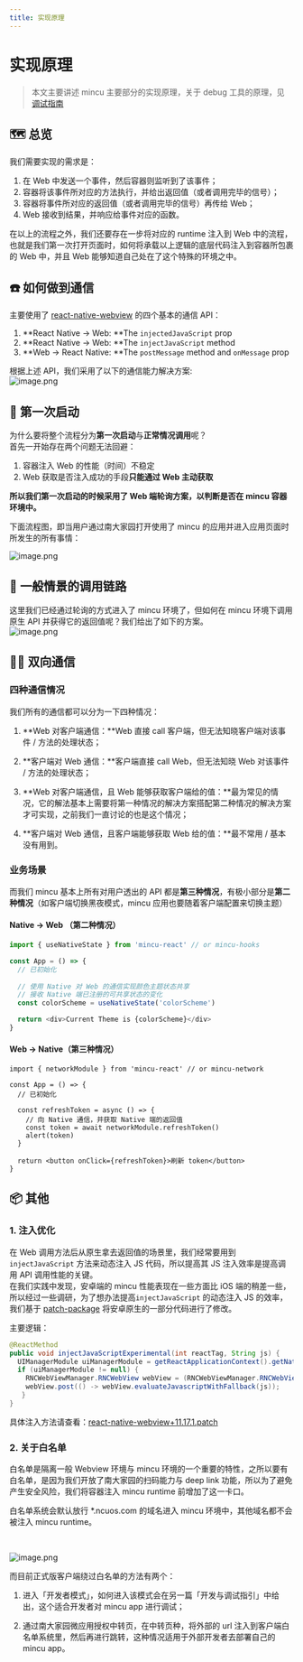 ```yaml
---
title: 实现原理
---
```


# 实现原理

> 本文主要讲述 mincu 主要部分的实现原理，关于 debug 工具的原理，见 [调试指南](/debug)

## 🗺 总览
我们需要实现的需求是：

1. 在 Web 中发送一个事件，然后容器则监听到了该事件；
2. 容器将该事件所对应的方法执行，并给出返回值（或者调用完毕的信号）；
3. 容器将事件所对应的返回值（或者调用完毕的信号）再传给 Web；
4. Web 接收到结果，并响应给事件对应的函数。


在以上的流程之外，我们还要存在一步将对应的 runtime 注入到 Web 中的流程，也就是我们第一次打开页面时，如何将承载以上逻辑的底层代码注入到容器所包裹的 Web 中，并且 Web 能够知道自己处在了这个特殊的环境之中。

## ☎️ 如何做到通信

主要使用了 [react-native-webview](https://github.com/react-native-webview/react-native-webview) 的四个基本的通信 API：

1. **React Native -> Web: **The `injectedJavaScript` prop
2. **React Native -> Web: **The `injectJavaScript` method
3. **Web -> React Native: **The `postMessage` method and `onMessage` prop

根据上述 API，我们采用了以下的通信能力解决方案:<br />![image.png](https://cdn.nlark.com/yuque/0/2021/png/190122/1639637782830-4a886a87-917c-442c-8575-01086df0802f.png#clientId=uabc01c1b-0ac6-4&crop=0&crop=0&crop=1&crop=1&from=paste&height=199&id=wrrml&margin=%5Bobject%20Object%5D&name=image.png&originHeight=584&originWidth=1628&originalType=binary&ratio=1&rotation=0&showTitle=false&size=225457&status=done&style=none&taskId=u4b7e8720-d747-4469-a16a-276f60645b2&title=&width=555)

## 🏫 第一次启动

为什么要将整个流程分为**第一次启动**与**正常情况调用**呢？<br />首先一开始存在两个问题无法回避：

1. 容器注入 Web 的性能（时间）不稳定
1. Web 获取是否注入成功的手段**只能通过 Web 主动获取**

**所以我们第一次启动的时候采用了 Web 端轮询方案，以判断是否在 mincu 容器环境中。**

下面流程图，即当用户通过南大家园打开使用了 mincu 的应用并进入应用页面时所发生的所有事情：<br />

![image.png](https://cdn.nlark.com/yuque/0/2021/png/190122/1639722852621-bb222897-e552-43b3-8f79-6995017faf47.png#clientId=uabc01c1b-0ac6-4&crop=0&crop=0&crop=1&crop=1&from=paste&height=322&id=ufa90f6f6&margin=%5Bobject%20Object%5D&name=image.png&originHeight=1200&originWidth=2588&originalType=binary&ratio=1&rotation=0&showTitle=false&size=700134&status=done&style=none&taskId=u8dec10f9-8dc6-420b-921a-01079edc6f0&title=&width=695)

## 🚥 一般情景的调用链路

这里我们已经通过轮询的方式进入了 mincu 环境了，但如何在 mincu 环境下调用原生 API 并获得它的返回值呢？我们给出了如下的方案。<br />![image.png](https://cdn.nlark.com/yuque/0/2021/png/190122/1639637986869-dbe94739-79da-4b1a-a75c-0c5eaf36713e.png#clientId=uabc01c1b-0ac6-4&crop=0&crop=0&crop=1&crop=1&from=paste&height=575&id=u1f4fe933&margin=%5Bobject%20Object%5D&name=image.png&originHeight=1150&originWidth=1118&originalType=binary&ratio=1&rotation=0&showTitle=false&size=455275&status=done&style=none&taskId=u39be9b14-92ac-4c16-9f8a-cfb85a90ce0&title=&width=559)

## 👯‍♂️ 双向通信

### 四种通信情况

我们所有的通信都可以分为一下四种情况：

1. **Web 对客户端通信：**Web 直接 call 客户端，但无法知晓客户端对该事件 / 方法的处理状态；

2. **客户端对 Web 通信：**客户端直接 call Web，但无法知晓 Web 对该事件 / 方法的处理状态；

3. **Web 对客户端通信，且 Web 能够获取客户端给的值：**最为常见的情况，它的解法基本上需要将第一种情况的解决方案搭配第二种情况的解决方案才可实现，之前我们一直讨论的也是这个情况；

4. **客户端对 Web 通信，且客户端能够获取 Web 给的值：**最不常用 / 基本没有用到。


### 业务场景

而我们 mincu 基本上所有对用户透出的 API 都是**第三种情况**，有极小部分是**第二种情况**（如客户端切换黑夜模式，mincu 应用也要随着客户端配置来切换主题）

#### Native -> Web （第二种情况）

```typescript
import { useNativeState } from 'mincu-react' // or mincu-hooks

const App = () => {
  // 已初始化
  
  // 使用 Native 对 Web 的通信实现颜色主题状态共享
  // 接收 Native 端已注册的可共享状态的变化
  const colorScheme = useNativeState('colorScheme')

  return <div>Current Theme is {colorScheme}</div>
}
```

#### Web -> Native（第三种情况）

```tsx
import { networkModule } from 'mincu-react' // or mincu-network

const App = () => {
  // 已初始化
  
  const refreshToken = async () => {
    // 向 Native 通信，并获取 Native 端的返回值
    const token = await networkModule.refreshToken()
    alert(token)
  }

  return <button onClick={refreshToken}>刷新 token</button>
}
```

## 📦 其他

### 1. 注入优化
在 Web 调用方法后从原生拿去返回值的场景里，我们经常要用到 `injectJavaScript` 方法来动态注入 JS 代码，所以提高其 JS 注入效率是提高调用 API 调用性能的关键。<br />在我们实践中发现，安卓端的 mincu 性能表现在一些方面比 iOS 端的稍差一些，所以经过一些调研，为了想办法提高`injectJavaScript` 的动态注入 JS 的效率，我们基于 [patch-package](https://github.com/ds300/patch-package) 将安卓原生的一部分代码进行了修改。

主要逻辑：

```java
@ReactMethod
public void injectJavaScriptExperimental(int reactTag, String js) {
  UIManagerModule uiManagerModule = getReactApplicationContext().getNativeModule(UIManagerModule.class);
  if (uiManagerModule != null) {
    RNCWebViewManager.RNCWebView webView = (RNCWebViewManager.RNCWebView) uiManagerModule.resolveView(reactTag);
    webView.post(() -> webView.evaluateJavascriptWithFallback(js));
   }
}
```

具体注入方法请查看：[react-native-webview+11.17.1.patch](https://github.com/ncuhome/iNCU/blob/dev/patches/react-native-webview%2B11.17.1.patch)

### 2. 关于白名单

白名单是隔离一般 Webview 环境与 mincu 环境的一个重要的特性，之所以要有白名单，是因为我们开放了南大家园的扫码能力与 deep link 功能，所以为了避免产生安全风险，我们将容器注入 mincu runtime 前增加了这一卡口。

白名单系统会默认放行 *.ncuos.com 的域名进入 mincu 环境中，其他域名都不会被注入 mincu runtime。

<br />

![image.png](https://cdn.nlark.com/yuque/0/2021/png/190122/1639848493287-da678b02-f090-43d0-bd73-d06dc83946df.png#clientId=ud526331a-b4df-4&crop=0&crop=0&crop=1&crop=1&from=paste&height=397&id=u5e55a64f&margin=%5Bobject%20Object%5D&name=image.png&originHeight=1234&originWidth=1270&originalType=binary&ratio=1&rotation=0&showTitle=false&size=490835&status=done&style=none&taskId=u7bd79fe2-e4bc-4875-ab45-a14a98bd068&title=&width=409)

而目前正式版客户端绕过白名单的方法有两个：

1. 进入「开发者模式」，如何进入该模式会在另一篇「开发与调试指引」中给出，这个适合开发者对 mincu app 进行调试；

2. 通过南大家园微应用授权中转页，在中转页种，将外部的 url 注入到客户端白名单系统里，然后再进行跳转，这种情况适用于外部开发者去部署自己的 mincu app。



